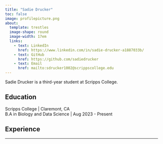 ```yaml
---
title: "Sadie Drucker"
toc: false
image: profilepicture.png
about: 
  template: trestles
  image-shape: round
  image-width: 17em
  links:
    - text: LinkedIn
      href: https://www.linkedin.com/in/sadie-drucker-a1887033b/
    - text: GitHub
      href: https://github.com/sadiedrucker
    - text: Email
      href: mailto:sdrucker1002@scrippscollege.edu
---
```


::: {#hero-heading}
Sadie Drucker is a third-year student at Scripps College.

## Education

Scripps College \| Claremont, CA\
B.A in Biology and Data Science \| Aug 2023 - Present

## Experience
:::

------------------------------------------------------------------------
